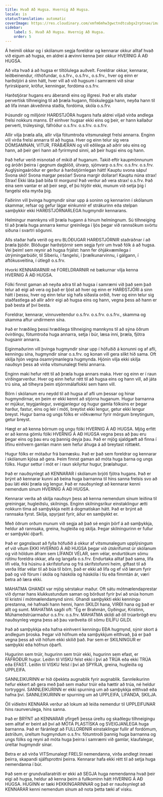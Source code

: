 ```yaml
---
title: Hvað Að Hugsa. Hvernig Að Hugsa.
locale: is
statusTranslation: automatic
coverImage: https://res.cloudinary.com/xmfm6mhw3gwctndtcubgx2rptnae/image/upload/v1740337243/small_cover_educacion_fundamental_a051170f1c.webp
sidebar:
    label: 5. Hvað Að Hugsa. Hvernig Að Hugsa.
    order: 5
---
```

Á heimili okkar og í skólanum segja foreldrar og kennarar okkur alltaf hvað við eigum að hugsa, en aldrei á ævinni kenna þeir okkur HVERNIG Á AÐ HUGSA.

Að vita hvað á að hugsa er tiltölulega auðvelt. Foreldrar okkar, kennarar, leiðbeinendur, rithöfundar, o.s.frv., o.s.frv., o.s.frv., hver og einn er harðstjóri á sinn hátt, hver vill að við hugsum í samræmi við sínar fyrirskipanir, kröfur, kenningar, fordóma o.s.frv.

Harðstjórar hugans eru áberandi eins og illgresi. Það er alls staðar pervertísk tilhneiging til að þræla hugann, flöskuleggja hann, neyða hann til að lifa innan ákveðinna staðla, fordóma, skóla o.s.frv.

Þúsundir og milljónir HARÐSTJÓRA hugans hafa aldrei viljað virða andlega frelsi nokkurs manns. Ef einhver hugsar ekki eins og þeir, er hann kallaður perverti, trúleysingi, fáfróður o.s.frv. o.s.frv. o.s.frv.

Allir vilja þræla alla, allir vilja fótumtroða vitsmunalegt frelsi annarra. Enginn vill virða frelsi annarra til að hugsa. Hver og einn telur sig vera DÓMSAMNAN, VITUR, FRÁBÆRAN og vill eðlilega að aðrir séu eins og hann, að þeir geri hann að fyrirmynd sinni, að þeir hugsi eins og hann.

Það hefur verið misnotað of mikið af huganum. Takið eftir kaupmönnunum og áróðri þeirra í gegnum dagblöð, útvarp, sjónvarp o.s.frv. o.s.frv. o.s.frv. Auglýsingaáróður er gerður á harðstjórnlegan hátt! Kauptu svona sápu! Svona skó! Svona margar pesóar! Svona margir dollarar! Kauptu núna strax! Strax! Ekki láta það bíða til morguns! Það verður að vera strax! o.s.frv. Það eina sem vantar er að þeir segi, ef þú hlýðir ekki, munum við setja þig í fangelsi eða myrða þig.

Faðirinn vill þvinga hugmyndir sínar upp á soninn og kennarinn í skólanum skammar, refsar og gefur lágar einkunnir ef strákurinn eða stelpan samþykkir ekki HARÐSTJÓRNARLEGA hugmyndir kennarans.

Helmingur mannkyns vill þræla hugann á hinum helmingnum. Sú tilhneiging til að þræla huga annarra kemur greinilega í ljós þegar við rannsökum svörtu síðuna í svartri sögunni.

Alls staðar hafa verið og eru BLÓÐUGAR HARÐSTJÓRNIR staðráðnar í að þræla þjóðir. Blóðugar harðstjórnir sem segja fyrir um hvað fólk á að hugsa. Vei þeim! sem reynir að hugsa frjálst: hann fer óhjákvæmilega í útrýmingarbúðir, til Síberíu, í fangelsi, í þrælkunarvinnu, í gálgann, í aftökusveitina, í útlegð o.s.frv.

Hvorki KENNARARNIR né FORELDRARNIR né bækurnar vilja kenna HVERNIG Á AÐ HUGSA.

Fólki finnst gaman að neyða aðra til að hugsa í samræmi við það sem það telur að eigi að vera og það er ljóst að hver og einn er HARÐSTJÓRI á sinn hátt í þessu, hver og einn telur sig hafa síðasta orðið, hver og einn telur sig staðfastlega að allir aðrir eigi að hugsa eins og hann, vegna þess að hann er það besta af því besta.

Foreldrar, kennarar, vinnuveitendur o.s.frv. o.s.frv. o.s.frv., skamma og skamma aftur undirmenn sína.

Það er hræðileg þessi hræðilega tilhneiging mannkyns til að sýna öðrum óvirðingu, fótumtroða huga annarra, setja í búr, læsa inni, þræla, fjötra hugsanir annarra.

Eiginmaðurinn vill þvinga hugmyndir sínar upp í höfuðið á konunni og af afli, kenningu sína, hugmyndir sínar o.s.frv. og konan vill gera slíkt hið sama. Oft skilja hjón vegna ósamrýmanlegra hugmynda. Hjónin vilja ekki skilja nauðsyn þess að virða vitsmunalegt frelsi annarra.

Enginn maki hefur rétt til að þræla huga annars maka. Hver og einn er í raun virðingarverður. Hver og einn hefur rétt til að hugsa eins og hann vill, að játa trú sína, að tilheyra þeim stjórnmálaflokki sem hann vill.

Börn í skólanum eru neydd til að hugsa af afli um þessar og hinar hugmyndirnar, en þeim er ekki kennt að stjórna huganum. Hugur barnanna er mjúkur, teygjanlegur, sveigjanlegur og hugur gamla fólksins er þegar harður, fastur, eins og leir í móti, breytist ekki lengur, getur ekki lengur breyst. Hugur barna og ungs fólks er viðkvæmur fyrir mörgum breytingum, getur breyst.

Hægt er að kenna börnum og ungu fólki HVERNIG Á AÐ HUGSA. Mjög erfitt er að kenna gömlu fólki HVERNIG Á AÐ HUGSA vegna þess að þau eru þegar eins og þau eru og þannig deyja þau. Það er mjög sjaldgæft að finna í lífinu einhvern gamlan mann sem hefur áhuga á að breytast róttækt.

Hugur fólks er mótaður frá barnæsku. Það er það sem foreldrar og kennarar í skólanum kjósa að gera. Þeim finnst gaman að móta huga barna og ungs fólks. Hugur settur í mót er í raun skilyrtur hugur, þrælahugur.

Það er nauðsynlegt að KENNARAR í skólanum brjóti fjötra hugans. Það er brýnt að kennarar kunni að beina huga barnanna til hins sanna frelsis svo að þau láti ekki þræla sig lengur. Það er nauðsynlegt að kennarar kenni nemendum sínum HVERNIG Á AÐ HUGSA.

Kennarar verða að skilja nauðsyn þess að kenna nemendum sínum leiðina til greiningar, hugleiðslu, skilnings. Enginn skilningsríkur einstaklingur ætti nokkurn tíma að samþykkja neitt á dogmatískan hátt. Það er brýnt að rannsaka fyrst. Skilja, spyrjast fyrir, áður en samþykkt er.

Með öðrum orðum munum við segja að það sé engin þörf á að samþykkja, heldur að rannsaka, greina, hugleiða og skilja. Þegar skilningurinn er fullur er samþykki óþarfi.

Það er gagnslaust að fylla höfuðið á okkur af vitsmunalegum upplýsingum ef við vitum EKKI HVERNIG Á AÐ HUGSA þegar við útskrifumst úr skólanum og við höldum áfram sem LÍFANDI VÉLAR, sem vélar, endurtökum sömu rútínu foreldra okkar, afa og langafa o.s.frv. Endurtaka alltaf það sama, lifa lífi véla, frá húsinu á skrifstofuna og frá skrifstofunni heim, giftast til að verða litlar vélar til að búa til börn, það er ekki að lifa og ef við lærum fyrir það og við förum í skóla og háskóla og háskóla í tíu eða fimmtán ár, væri betra að læra ekki.

MAHATMA GHANDI var mjög sérstakur maður. Oft sátu mótmælendaprestar við dyrnar hans klukkustundum saman og börðust fyrir því að snúa honum til kristni í mótmælendamynd sinni. Ghandi samþykkti ekki kenningu prestanna, né hafnaði hann henni, hann SKILDI hana, VIRÐI hana og það er allt og sumt. MAHATMA sagði oft: "Ég er Brahmán, Gyðingur, Kristinn, Múhameðstrúarmaður o.s.frv. o.s.frv. MAHATMA skildi að öll trúarbrögð eru nauðsynleg vegna þess að þau varðveita öll sömu EILÍFU GILDI.

Það að samþykkja eða hafna einhverri kenningu EÐA hugmynd, sýnir skort á andlegum þroska. Þegar við höfnum eða samþykkjum eitthvað, þá er það vegna þess að við höfum ekki skilið það. Þar sem er SKILNINGUR er samþykki eða höfnun óþarfi.

Hugurinn sem trúir, hugurinn sem trúir ekki, hugurinn sem efast, er FÁFRÓÐUR hugur. Leiðin til VISKU felst ekki í því að TRÚA eða ekki TRÚA eða EFAST. Leiðin til VISKU felst í því að SPYRJA, greina, hugleiða og UPPLEIFA.

SANNLEIKURINN er hið óþekkta augnablik fyrir augnablik. Sannleikurinn hefur ekkert að gera með það sem maður trúir eða hættir að trúa, né heldur tortryggni. SANNLEIKURINN er ekki spurning um að samþykkja eitthvað eða hafna því. SANNLEIKURINN er spurning um að UPPLEIFA, LIFANDA, SKILJA.

Öll viðleitni KENNARA verður að lokum að leiða nemendur til UPPLEIFUNAR hins raunverulega, hins sanna.

Það er BRÝNT að KENNARAR yfirgefi þessa úreltu og skaðlegu tilhneigingu sem alltaf er beint að því að MÓTA PLASTÍSKA og SVEIGJANLEGA huga barnanna. Það er fáránlegt að FULLORÐNIR einstaklingar fullir af fordómum, ástríðum, úreltum hugmyndum o.s.frv. fótumtroði þannig huga barnanna og ungs fólks og reyni að móta huga þeirra í samræmi við gamlar, klaufalegar, úreltar hugmyndir sínar.

Betra er að virða VITSmunalegt FRELSI nemendanna, virða andlegt innsæi þeirra, skapandi sjálfsprottni þeirra. Kennarar hafa ekki rétt til að setja huga nemendanna í búr.

Það sem er grundvallaratriði er ekki að SEGJA huga nemendanna hvað þeir eigi að hugsa, heldur að kenna þeim á fullkominn hátt HVERNIG Á AÐ HUGSA. HUGINN er tæki ÞEKKINGARINNAR og það er nauðsynlegt að KENNARAR kenni nemendum sínum að nota þetta tæki af visku.

